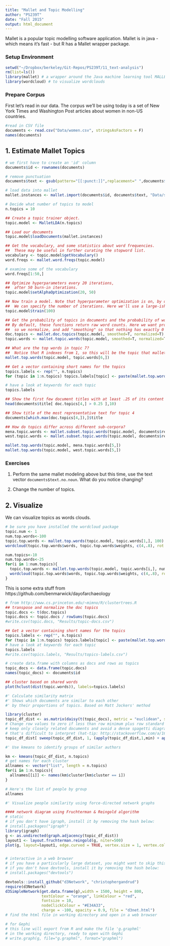 ```yaml
---
title: "Mallet and Topic Modelling"
author: "PS239T"
date: "Fall 2015"
output: html_document
---
```


Mallet is a popular topic modelling software application. Mallet is in java - which means it's fast - but R has a Mallet wrapper package.

### Setup Environment

```r
setwd("~/Dropbox/berkeley/Git-Repos/PS239T/11_text-analysis")
rm(list=ls())
library(mallet) # a wrapper around the Java machine learning tool MALLET
library(wordcloud) # to visualize wordclouds
```

### Prepare Corpus

First let's read in our data. The corpus we'll be using today is a set of New York Times and Washington Post articles about women in non-US countries.

```r
#read in CSV file
documents <- read.csv("Data/women.csv", stringsAsFactors = F)
names(documents)
```

## 1. Estimate Mallet Topics

```r
# we first have to create an 'id' column
documents$id <- rownames(documents)

# remove punctuation
documents$text <- gsub(pattern="[[:punct:]]",replacement=" ",documents$text)

# load data into mallet
mallet.instances <- mallet.import(documents$id, documents$text, "Data/stoplist.csv", FALSE, token.regexp="[\\p{L}']+")

# Decide what number of topics to model
n.topics = 10

## Create a topic trainer object.
topic.model <- MalletLDA(n.topics)

## Load our documents
topic.model$loadDocuments(mallet.instances)

## Get the vocabulary, and some statistics about word frequencies.
##  These may be useful in further curating the stopword list.
vocabulary <- topic.model$getVocabulary()
word.freqs <- mallet.word.freqs(topic.model)

# examine some of the vocabulary
word.freqs[1:50,]

## Optimize hyperparameters every 20 iterations, 
##  after 50 burn-in iterations.
topic.model$setAlphaOptimization(20, 50)

## Now train a model. Note that hyperparameter optimization is on, by default.
##  We can specify the number of iterations. Here we'll use a large-ish round number.
topic.model$train(100)

## Get the probability of topics in documents and the probability of words in topics.
## By default, these functions return raw word counts. Here we want probabilities, 
##  so we normalize, and add "smoothing" so that nothing has exactly 0 probability.
doc.topics <- mallet.doc.topics(topic.model, smoothed=T, normalized=T)
topic.words <- mallet.topic.words(topic.model, smoothed=T, normalized=T)

## What are the top words in topic 7?
##  Notice that R indexes from 1, so this will be the topic that mallet called topic 6.
mallet.top.words(topic.model, topic.words[6,])

## Get a vector containing short names for the topics
topics.labels <- rep("", n.topics)
for (topic in 1:n.topics) topics.labels[topic] <- paste(mallet.top.words(topic.model, topic.words[topic,], num.top.words=5)$words, collapse=" ")

# have a look at keywords for each topic
topics.labels

## Show the first few document titles with at least .25 of its content devoted to topic 4
head(documents$title[ doc.topics[4,] > 0.25 ],10)

## Show title of the most representative text for topic 4
documents[which.max(doc.topics[4,]),]$title

## How do topics differ across different sub-corpora?
mena.topic.words <- mallet.subset.topic.words(topic.model, documents$region == "MENA", smoothed=T, normalized=T)
west.topic.words <- mallet.subset.topic.words(topic.model, documents$region == "West", smoothed=T, normalized=T)

mallet.top.words(topic.model, mena.topic.words[5,])
mallet.top.words(topic.model, west.topic.words[5,])
```

### Exercises

1. Perform the same mallet modeling above but this time, use the text vector `documents$text.no.noun`. What do you notice changing?

2. Change the number of topics.

## 2. Visualize

We can visualize topics as words clouds.

```r
# be sure you have installed the wordcloud package
topic.num <- 1
num.top.words<-100
topic.top.words <- mallet.top.words(topic.model, topic.words[1,], 100)
wordcloud(topic.top.words$words, topic.top.words$weights, c(4,.8), rot.per=0, random.order=F)

num.topics<-10
num.top.words<-25
for(i in 1:num.topics){
  topic.top.words <- mallet.top.words(topic.model, topic.words[i,], num.top.words)
  wordcloud(topic.top.words$words, topic.top.words$weights, c(4,.8), rot.per=0, random.order=F)
}
```

This is some extra stuff from https://github.com/benmarwick/dayofarchaeology

```r
# from http://www.cs.princeton.edu/~mimno/R/clustertrees.R
## transpose and normalize the doc topics
topic.docs <- t(doc.topics)
topic.docs <- topic.docs / rowSums(topic.docs)
#write.csv(topic.docs, "Results/topic-docs.csv")

## Get a vector containing short names for the topics
topics.labels <- rep("", n.topics)
for (topic in 1:n.topics) topics.labels[topic] <- paste(mallet.top.words(topic.model, topic.words[topic,], num.top.words=5)$words, collapse=" ")
# have a look at keywords for each topic
topics.labels
#write.csv(topics.labels, "Results/topics-labels.csv")

# create data.frame with columns as docs and rows as topics
topic_docs <- data.frame(topic.docs)
names(topic_docs) <- documents$id

## cluster based on shared words
plot(hclust(dist(topic.words)), labels=topics.labels)

#' Calculate similarity matrix
#' Shows which documents are similar to each other
#' by their proportions of topics. Based on Matt Jockers' method

library(cluster)
topic_df_dist <- as.matrix(daisy(t(topic_docs), metric = "euclidean", stand = TRUE))
# Change row values to zero if less than row minimum plus row standard deviation
# keep only closely related documents and avoid a dense spagetti diagram
# that's difficult to interpret (hat-tip: http://stackoverflow.com/a/16047196/1036500)
topic_df_dist[ sweep(topic_df_dist, 1, (apply(topic_df_dist,1,min) + apply(topic_df_dist,1,sd) )) > 0 ] <- 0

#' Use kmeans to identify groups of similar authors

km <- kmeans(topic_df_dist, n.topics)
# get names for each cluster
allnames <- vector("list", length = n.topics)
for(i in 1:n.topics){
  allnames[[i]] <- names(km$cluster[km$cluster == i])
}

# Here's the list of people by group
allnames

#' Visualize people similarity using force-directed network graphs

#### network diagram using Fruchterman & Reingold algorithm
# static
# if you don't have igraph, install it by removing the hash below:
# install.packages("igraph")
library(igraph)
g <- as.undirected(graph.adjacency(topic_df_dist))
layout1 <- layout.fruchterman.reingold(g, niter=500)
plot(g, layout=layout1, edge.curved = TRUE, vertex.size = 1, vertex.color= "grey", edge.arrow.size = 0, vertex.label.dist=0.5, vertex.label = NA)


# interactive in a web browser
# if you have a particularly large dataset, you might want to skip this section, and just run the Gephi part.
# if you don't have devtools, install it by removing the hash below:
# install.packages("devtools")

devtools::install_github("d3Network", "christophergandrud")
require(d3Network)
d3SimpleNetwork(get.data.frame(g),width = 1500, height = 800,
                textColour = "orange", linkColour = "red",
                fontsize = 10,
                nodeClickColour = "#E34A33",
                charge = -100, opacity = 0.9, file = "d3net.html")
# find the html file in working directory and open in a web browser

# for Gephi
# this line will export from R and make the file 'g.graphml'
# in the working directory, ready to open with Gephi
# write.graph(g, file="g.graphml", format="graphml")
```
